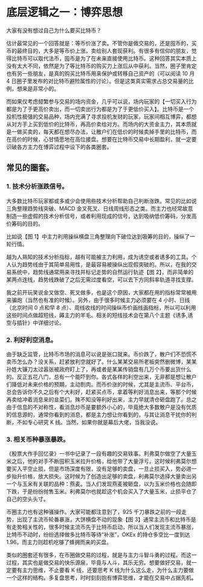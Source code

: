 
# 底层逻辑之一：博弈思想

大家有没有想过自己为什么要买比特币？

估计最常见的一个回答就是：等币价涨了卖。不管你是做交易的，还是囤币的，买币的最终目的，大多是等币价上涨，卖给别人套现获利。有很多有信仰的朋友，觉得比特币可以取代法币，囤币是为了在未来直接使用比特币。这种回答其实本质上没有太大不同，依然是为了等比特币的购买力上涨后从中获利。当然，圈子里肯定也有另一些朋友，是真的购买比特币用来保护或转移自己资产的（可以阅读 10 月 4 日圈子里发布的对比特币避险属性的讨论）。但是这类真实需求占总交易量的比例，想来是非常小的。

而如果仅考虑频繁参与交易的场内资金，几乎可以说，场内玩家的【一切买入行为都是为了于更高价卖出，而一切卖出行为都是为了于更低价买入】。比特币是一个投机性极强的交易品种，场内充满了寻求投机发财的玩家，玩家间相互博弈，都想从对方手上买到低价的比特币，再高价卖给对方。而场内的大资金主力，其本质就是一做买卖的，每天都在想尽办法，让散户们在低价的时候卖掉手里的比特币，而在高价的时候，心甘情愿地在高位接盘。想要在比特币交易中长期盈利，就一定要识破各方主力在博弈过程中设下的各类圈套。

## 常见的圈套。

### 1. 技术分析涨跌信号。

大多数比特币玩家都或多或少会使用些技术分析帮助自己判断涨跌。常见的比如说三角整理趋势线突破、MACD 金叉死叉、日线周线形态之类。而主力也经常故意制造一些虚假的技术分析信号，或者利用现成的信号，达到吸纳低价筹码，分发高价筹码的目的。

比如说【图 1】中主力利用操纵横盘三角整理向下破位达到吸筹的目的，操纵了一轮行情。

<ImgZoom src="/pope/底层逻辑/底层逻辑（一）/6351579332635_.pic_hd.jpg" title="【图一】" />

越为人熟知的技术分析指标，越有可能被主力利用，成为诱空或者诱多的工具。个人认为趋势线由于其简单易用性，是最容易被操纵出现假突破的。所以，在我的交易系统中，趋势线通常用来寻找并标记走势的自然运行轨迹【图 2】，而非简单的某两点连线，趋势线跌破了之后无需过度看空，可以去下方同斜率轨道寻找支撑。

<ImgZoom src="/pope/底层逻辑/底层逻辑（一）/6361579332636_.pic_hd.jpg" title="【图二】" />

我之前开玩笑说金叉做空、死叉做多，也是这个原因，大家都在用的指标常常被用来骗炮（当然也有准的时候）。另外，由于很多时候主力必须要在 4 小时、日线（北京时间 0 点和早 8 点）、周线收线的时间操纵币价画线画指标，所以可以利用这些时间点做超短线，薅主力的羊毛。相关的短线技术会在第八个主题《诱多,诱空与插针》中详细讨论。

### 2. 利好利空消息。

由于缺乏监管，比特币市场的消息可以说是张口就来。币价跌了，散户们不恐慌不卖币怎么办？没关系，赶紧放利空就好了。什么某某交易所老板突然删微博，某某孙姓大镰刀太过嚣张被政府盯上了，再或者是某某传销盘有几万个币要出货什么的。反正五花八门，总有一个能吓到你。各式各样的利空出来，无非都是想让散户们降低对未来价格的预期，主动割肉。而币价涨的时候，尤其是主流币、平台币，总会告诉你不久之后有个大利好，赶紧买点币，拿着等利好消息出来，等那个时候再卖给冲着消息来的韭菜们。殊不知没等利好出来，主力早就清仓砸盘跑了。总之由于信息的不对称性，看消息炒币是要额外小心的，毕竟绝大多数散户是没有优质的信息源的，通常你看到的消息，都是主力想让你看到的，与其让消息干扰你的判断，不如专心研究 K 线。当然，如果你就是幕后大佬，当我没说。

### 3. 相关币种暴涨暴跌。

《股票大作手回忆录》一书中记录了一段有趣的交易轶事。利弗莫尔做空了大量玉米之后，他的对手不断囤积玉米拉升价格，给他带了大量浮亏。这时候利弗莫尔想要买入平空止损，但是市场深度有限，没有足够的卖盘，一旦止损买入，势必进一步抬升价格，放大损失。这时候为了创造出足够的卖盘，利弗莫尔选择大量卖出另一个与玉米有关联的品种：燕麦。当人们发现燕麦被砸盘，以为玉米价格也会随即下跌，于是纷纷抛售玉米。利弗莫尔也就趁这个机会买入了大量玉米，止损平仓了自己的空头头寸。

币圈主力也有这种骚操作。大家可能都注意到了，925 千刀暴跌之前的一段走势，出现了主流币轮番暴涨，大饼横盘不动的现象【图 3】通常主流币和比特币是有走势相关性的，很多时候主流币先于比特币启动，所以当人们发现主流币暴涨，比特币不动时，纷纷选择做多比特币等待“补涨”，OKEx 的持仓多空比一度到达 1.96。而主力则趁机吃够了蜂拥而来的买盘。

<ImgZoom src="/pope/底层逻辑/底层逻辑（一）/6371579332637_.pic_hd.jpg" title="【图三】" />

类似的圈套还有很多，在币圈做交易的过程，就是与主力斗智斗勇的过程。而这一过程，其实也是做交易的快乐源泉，毕竟与人斗，其乐无穷。想要做好交易，就一定要有主力思维，不止要看 K 线，还要思考 K 线为什么这么走，为什么主力要做一个这样的结构。多复盘思考，时时刻刻抱有博弈思维，才能在交易中占据先机。
